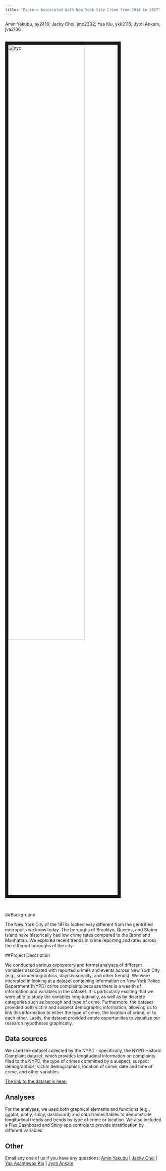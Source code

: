```yaml
---
title: "Factors Associated With New York City Crime From 2014 to 2017"
---
```


Amin Yakubu, ay2416; Jacky Choi, jmc2392; Yaa Klu, ykk2116; Jyoti Ankam, jva2106 


<head>
<link rel="stylesheet" href="styles.css" type="text/css">
<link rel="stylesheet" href="academicons/css/academicons.min.css"/>
<link rel="apple-touch-icon" href="/images/nyc2.jpg" >

<br><img src="images/nyc2.jpg" alt="nyc" style="width:70%; border:10px solid"><br>

<br>

##Background

The New York City of the 1970s looked very different from the gentrified metropolis we know today. The boroughs of Brooklyn, Queens, and Staten Island have historically had low crime rates compared to the Bronx and Manhattan. We explored recent trends in crime reporting and rates across the different boroughs of the city. 


##Project Description

We conducted various exploratory and formal analyses of different variables associated with reported crimes and events across New York City (e.g., sociodemographics, day/seasonality, and other trends). We were interested in looking at a dataset containing information on New York Police Department (NYPD) crime complaints because there is a wealth of information and variables in the dataset. It is particularly exciting that we were able to study the variables longitudinally, as well as by discrete categories such as borough and type of crime. Furthermore, the dataset provided both victim and suspect demographic information, allowing us to link this information to either the type of crime, the location of crime, or to each other. Lastly, the dataset provided ample opportunities to visualize our research hypotheses graphically.


## Data sources

We used the dataset collected by the NYPD - specifically, the NYPD Historic Complaint dataset, which provides longitudinal information on complaints filed to the NYPD, the type of crimes committed by a suspect, suspect demographics, victim demographics, location of crime, date and time of crime, and other variables.

[The link to the dataset is here:](https://data.cityofnewyork.us/Public-Safety/NYPD-Complaint-Data-Historic/qgea-i56i) 


## Analyses

For the analyses, we used both graphical elements and functions (e.g., ggplot, plotly, shiny, dashboard) and data frames/tables to demonstrate longitudinal trends and trends by type of crime or location. We also included a Flex Dashboard and Shiny app controls to provide stratification by different variables. 


## Other
Email any one of us if you have any questions: [Amin Yakubu](mailto:<ay2416@cumc.columbia.edu>) | [Jacky Choi](mailto:<jmc2392@cumc.columbia.edu>) | [Yaa Asantewaa Klu](mailto:<ykk2116@cumc.columbia.edu>) | [Jyoti Ankam](mailto:<jva2106@cumc.columbia.edu>) 

